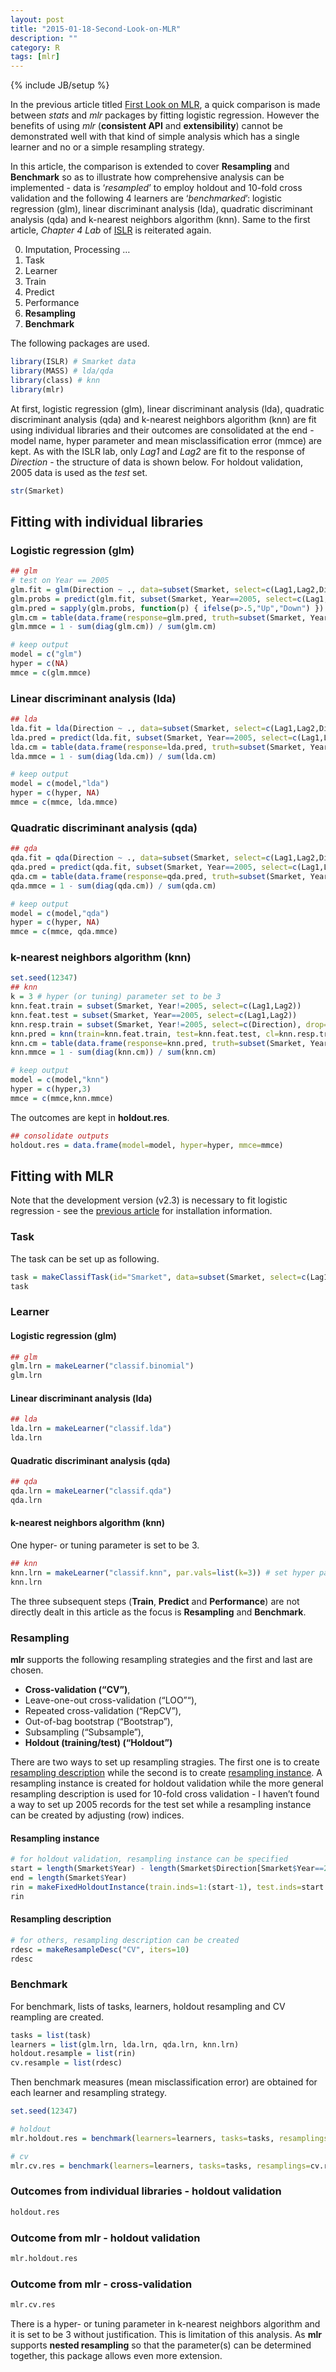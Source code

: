 ```yaml
---
layout: post
title: "2015-01-18-Second-Look-on-MLR"
description: ""
category: R
tags: [mlr]
---
```

{% include JB/setup %}

In the previous article titled [First Look on MLR](http://jaehyeon-kim.github.io/r/2015/01/17/First-Look-on-MLR/), a quick comparison is made between *stats* and *mlr* packages by fitting logistic regression. However the benefits of using *mlr* (**consistent API** and **extensibility**) cannot be demonstrated well with that kind of simple analysis which has a single learner and no or a simple resampling strategy. 

In this article, the comparison is extended to cover **Resampling** and **Benchmark** so as to illustrate how comprehensive analysis can be implemented - data is '*resampled*' to employ holdout and 10-fold cross validation and the following 4 learners are '*benchmarked*': logistic regression (glm), linear discriminant analysis (lda), quadratic discriminant analysis (qda) and k-nearest neighbors algorithm (knn). Same to the first article, *Chapter 4 Lab* of [ISLR](http://www-bcf.usc.edu/~gareth/ISL/) is reiterated again.

0. Imputation, Processing ...
1. Task
2. Learner
3. Train
4. Predict
5. Performance
6. **Resampling**
7. **Benchmark**

The following packages are used.

```r
library(ISLR) # Smarket data
library(MASS) # lda/qda
library(class) # knn
library(mlr)
```

At first, logistic regression (glm), linear discriminant analysis (lda), quadratic discriminant analysis (qda) and k-nearest neighbors algorithm (knn) are fit using individual libraries and their outcomes are consolidated at the end - model name, hyper parameter and mean misclassification error (mmce) are kept. As with the ISLR lab, only *Lag1* and *Lag2* are fit to the response of *Direction* - the structure of data is shown below. For holdout validation, 2005 data is used as the *test* set.

```r
str(Smarket)
```

## Fitting with individual libraries

### Logistic regression (glm)

```r
## glm
# test on Year == 2005
glm.fit = glm(Direction ~ ., data=subset(Smarket, select=c(Lag1,Lag2,Direction)), family=binomial, subset=Smarket$Year!=2005)
glm.probs = predict(glm.fit, subset(Smarket, Year==2005, select=c(Lag1,Lag2,Direction)), type="response")
glm.pred = sapply(glm.probs, function(p) { ifelse(p>.5,"Up","Down") })
glm.cm = table(data.frame(response=glm.pred, truth=subset(Smarket, Year==2005, select=c("Direction"))))
glm.mmce = 1 - sum(diag(glm.cm)) / sum(glm.cm)

# keep output
model = c("glm")
hyper = c(NA)
mmce = c(glm.mmce)
```

### Linear discriminant analysis (lda)

```r
## lda
lda.fit = lda(Direction ~ ., data=subset(Smarket, select=c(Lag1,Lag2,Direction)), subset=Smarket$Year!=2005)
lda.pred = predict(lda.fit, subset(Smarket, Year==2005, select=c(Lag1,Lag2,Direction)))$class
lda.cm = table(data.frame(response=lda.pred, truth=subset(Smarket, Year==2005, select=c("Direction"))))
lda.mmce = 1 - sum(diag(lda.cm)) / sum(lda.cm)

# keep output
model = c(model,"lda")
hyper = c(hyper, NA)
mmce = c(mmce, lda.mmce)
```

### Quadratic discriminant analysis (qda)

```r
## qda
qda.fit = qda(Direction ~ ., data=subset(Smarket, select=c(Lag1,Lag2,Direction)), subset=Smarket$Year!=2005)
qda.pred = predict(qda.fit, subset(Smarket, Year==2005, select=c(Lag1,Lag2,Direction)))$class
qda.cm = table(data.frame(response=qda.pred, truth=subset(Smarket, Year==2005, select=c("Direction"))))
qda.mmce = 1 - sum(diag(qda.cm)) / sum(qda.cm)

# keep output
model = c(model,"qda")
hyper = c(hyper, NA)
mmce = c(mmce, qda.mmce)
```

### k-nearest neighbors algorithm (knn)

```r
set.seed(12347)
## knn
k = 3 # hyper (or tuning) parameter set to be 3
knn.feat.train = subset(Smarket, Year!=2005, select=c(Lag1,Lag2))
knn.feat.test = subset(Smarket, Year==2005, select=c(Lag1,Lag2))
knn.resp.train = subset(Smarket, Year!=2005, select=c(Direction), drop=TRUE) # should be factors
knn.pred = knn(train=knn.feat.train, test=knn.feat.test, cl=knn.resp.train, k=k)
knn.cm = table(data.frame(response=knn.pred, truth=subset(Smarket, Year==2005, select=c("Direction"))))
knn.mmce = 1 - sum(diag(knn.cm)) / sum(knn.cm)

# keep output
model = c(model,"knn")
hyper = c(hyper,3)
mmce = c(mmce,knn.mmce)
```

The outcomes are kept in **holdout.res**.

```r
## consolidate outputs
holdout.res = data.frame(model=model, hyper=hyper, mmce=mmce)
```

## Fitting with MLR

Note that the development version (v2.3) is necessary to fit logistic regression - see the [previous article](http://jaehyeon-kim.github.io/r/2015/01/17/First-Look-on-MLR/) for installation information.

### Task

The task can be set up as following.

```r
task = makeClassifTask(id="Smarket", data=subset(Smarket, select=c(Lag1,Lag2,Direction)), positive="Up", target="Direction")
task
```

### Learner

#### Logistic regression (glm)

```r
## glm
glm.lrn = makeLearner("classif.binomial")
glm.lrn
```

#### Linear discriminant analysis (lda)

```r
## lda
lda.lrn = makeLearner("classif.lda")
lda.lrn
```

#### Quadratic discriminant analysis (qda)

```r
## qda
qda.lrn = makeLearner("classif.qda")
qda.lrn
```

#### k-nearest neighbors algorithm (knn)

One hyper- or tuning parameter is set to be 3.

```r
## knn
knn.lrn = makeLearner("classif.knn", par.vals=list(k=3)) # set hyper parameter
knn.lrn
```

The three subsequent steps (**Train**, **Predict** and **Performance**) are not directly dealt in this article as the focus is **Resampling** and **Benchmark**. 

### Resampling

**mlr** supports the following resampling strategies and the first and last are chosen.

- **Cross-validation ("CV")**,
- Leave-one-out cross-validation ("LOO""),
- Repeated cross-validation ("RepCV"),
- Out-of-bag bootstrap ("Bootstrap"),
- Subsampling ("Subsample"),
- **Holdout (training/test) ("Holdout")**

There are two ways to set up resampling stragies. The first one is to create [resampling description](http://www.rdocumentation.org/packages/mlr/functions/makeResampleDesc) while the second is to create [resampling instance](http://www.rdocumentation.org/packages/mlr/functions/makeResampleInstance). A resampling instance is created for holdout validation while the more general resampling description is used for 10-fold cross validation - I haven't found a way to set up 2005 records for the test set while a resampling instance can be created by adjusting (row) indices.

#### Resampling instance

```r
# for holdout validation, resampling instance can be specified
start = length(Smarket$Year) - length(Smarket$Direction[Smarket$Year==2005]) + 1
end = length(Smarket$Year)
rin = makeFixedHoldoutInstance(train.inds=1:(start-1), test.inds=start:end, size=end)
rin
```

#### Resampling description

```r
# for others, resampling description can be created
rdesc = makeResampleDesc("CV", iters=10)
rdesc
```

### Benchmark

For benchmark, lists of tasks, learners, holdout resampling and CV reampling are created.

```r
tasks = list(task)
learners = list(glm.lrn, lda.lrn, qda.lrn, knn.lrn)
holdout.resample = list(rin)
cv.resample = list(rdesc)
```

Then benchmark measures (mean misclassification error) are obtained for each learner and resampling strategy.

```r
set.seed(12347)

# holdout
mlr.holdout.res = benchmark(learners=learners, tasks=tasks, resamplings=holdout.resample)

# cv
mlr.cv.res = benchmark(learners=learners, tasks=tasks, resamplings=cv.resample)
```

### Outcomes from individual libraries - holdout validation

```r
holdout.res
```

### Outcome from mlr - holdout validation

```r
mlr.holdout.res
```

### Outcome from mlr - cross-validation

```r
mlr.cv.res
```


There is a hyper- or tuning parameter in k-nearest neighbors algorithm and it is set to be 3 without justification. This is limitation of this analysis. As **mlr** supports **nested resampling** so that the parameter(s) can be determined together, this package allows even more extension.

